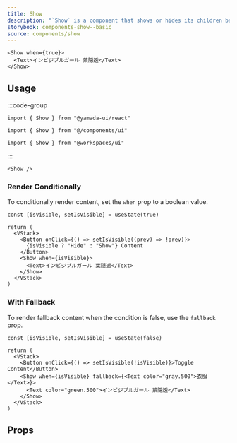 ```yaml
---
title: Show
description: "`Show` is a component that shows or hides its children based on a condition."
storybook: components-show--basic
source: components/show
---
```


```tsx preview
<Show when={true}>
  <Text>インビジブルガール 葉隠透</Text>
</Show>
```

## Usage

:::code-group

```tsx [package]
import { Show } from "@yamada-ui/react"
```

```tsx [alias]
import { Show } from "@/components/ui"
```

```tsx [monorepo]
import { Show } from "@workspaces/ui"
```

:::

```tsx
<Show />
```

### Render Conditionally

To conditionally render content, set the `when` prop to a boolean value.

```tsx preview functional client
const [isVisible, setIsVisible] = useState(true)

return (
  <VStack>
    <Button onClick={() => setIsVisible((prev) => !prev)}>
      {isVisible ? "Hide" : "Show"} Content
    </Button>
    <Show when={isVisible}>
      <Text>インビジブルガール 葉隠透</Text>
    </Show>
  </VStack>
)
```

### With Fallback

To render fallback content when the condition is false, use the `fallback` prop.

```tsx preview functional client
const [isVisible, setIsVisible] = useState(false)

return (
  <VStack>
    <Button onClick={() => setIsVisible(!isVisible)}>Toggle Content</Button>
    <Show when={isVisible} fallback={<Text color="gray.500">衣服</Text>}>
      <Text color="green.500">インビジブルガール 葉隠透</Text>
    </Show>
  </VStack>
)
```

## Props

<PropsTable name="show" />
